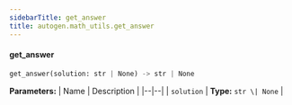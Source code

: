 ```yaml
---
sidebarTitle: get_answer
title: autogen.math_utils.get_answer
---
```


<code class="doc-symbol doc-symbol-heading doc-symbol-function"></code>
#### get_answer

```python
get_answer(solution: str | None) -> str | None
```

    

<b>Parameters:</b>
| Name | Description |
|--|--|
| `solution` | **Type:** `str \| None` |

<br />